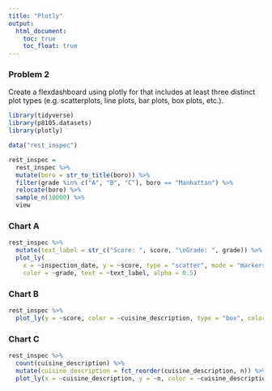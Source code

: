 ```yaml
---
title: "Plotly"
output: 
  html_document:
    toc: true
    toc_float: true
---
```


### Problem 2

Create a flexdashboard using plotly for that includes at least three distinct plot types (e.g. scatterplots, line plots, bar plots, box plots, etc.).

```r
library(tidyverse)
library(p8105.datasets)
library(plotly)
```

```r
data("rest_inspec")

rest_inspec =
  rest_inspec %>%
  mutate(boro = str_to_title(boro)) %>% 
  filter(grade %in% c("A", "B", "C"), boro == "Manhattan") %>%
  relocate(boro) %>% 
  sample_n(10000) %>% 
  view
```

### Chart A

```r
rest_inspec %>%
  mutate(text_label = str_c("Score: ", score, "\nGrade: ", grade)) %>% 
  plot_ly(
    x = ~inspection_date, y = ~score, type = "scatter", mode = "markers",
    color = ~grade, text = ~text_label, alpha = 0.5)
```

### Chart B

```r
rest_inspec %>%
  plot_ly(y = ~score, color = ~cuisine_description, type = "box", colors = "viridis")
```

### Chart C

```r
rest_inspec %>% 
  count(cuisine_description) %>% 
  mutate(cuisine_description = fct_reorder(cuisine_description, n)) %>% 
  plot_ly(x = ~cuisine_description, y = ~n, color = ~cuisine_description, type = "bar", colors = "viridis", showlegend = FALSE)
```

